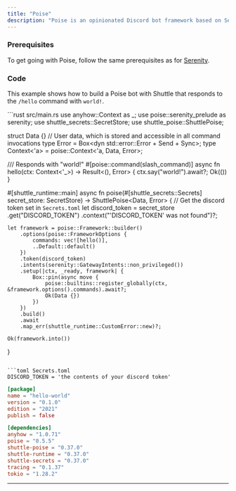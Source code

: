 ```yaml
---
title: "Poise"
description: "Poise is an opinionated Discord bot framework based on Serenity with good support for slash commands."
---
```


### Prerequisites

To get going with Poise, follow the same prerequisites as for [Serenity](./serenity).

### Code

This example shows how to build a Poise bot with Shuttle that responds to the `/hello` command with `world!`.

<CodeGroup>
```rust src/main.rs
use anyhow::Context as _;
use poise::serenity_prelude as serenity;
use shuttle_secrets::SecretStore;
use shuttle_poise::ShuttlePoise;

struct Data {} // User data, which is stored and accessible in all command invocations
type Error = Box<dyn std::error::Error + Send + Sync>;
type Context<'a> = poise::Context<'a, Data, Error>;

/// Responds with "world!"
#[poise::command(slash_command)]
async fn hello(ctx: Context<'_>) -> Result<(), Error> {
    ctx.say("world!").await?;
    Ok(())
}

#[shuttle_runtime::main]
async fn poise(#[shuttle_secrets::Secrets] secret_store: SecretStore) -> ShuttlePoise<Data, Error> {
    // Get the discord token set in `Secrets.toml`
    let discord_token = secret_store
        .get("DISCORD_TOKEN")
        .context("'DISCORD_TOKEN' was not found")?;

    let framework = poise::Framework::builder()
        .options(poise::FrameworkOptions {
            commands: vec![hello()],
            ..Default::default()
        })
        .token(discord_token)
        .intents(serenity::GatewayIntents::non_privileged())
        .setup(|ctx, _ready, framework| {
            Box::pin(async move {
                poise::builtins::register_globally(ctx, &framework.options().commands).await?;
                Ok(Data {})
            })
        })
        .build()
        .await
        .map_err(shuttle_runtime::CustomError::new)?;

    Ok(framework.into())
}
```

```toml Secrets.toml
DISCORD_TOKEN = 'the contents of your discord token'
```

```toml Cargo.toml
[package]
name = "hello-world"
version = "0.1.0"
edition = "2021"
publish = false

[dependencies]
anyhow = "1.0.71"
poise = "0.5.5"
shuttle-poise = "0.37.0"
shuttle-runtime = "0.37.0"
shuttle-secrets = "0.37.0"
tracing = "0.1.37"
tokio = "1.28.2"
```
</CodeGroup>

---
<Snippet file="other-frameworks.mdx" />

<Snippet file="check-examples.mdx" />
